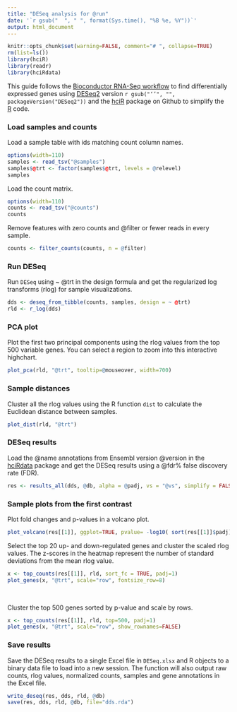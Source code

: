 ```yaml
---
title: "DESeq analysis for @run"
date: '`r gsub("  ", " ", format(Sys.time(), "%B %e, %Y"))`'
output: html_document
---
```


```r
knitr::opts_chunk$set(warning=FALSE, comment="# ", collapse=TRUE)
rm(list=ls())
library(hciR)
library(readr)
library(hciRdata)
```

This guide follows the [Bioconductor RNA-Seq workflow] to find differentially expressed
genes using [DESeq2] version `r gsub("‘’", "", packageVersion("DESeq2"))` and the
[hciR] package on Github to simplify the [R] code.

### Load samples and counts

Load a sample table with ids matching count column names.

```r
options(width=110)
samples <- read_tsv("@samples")
samples$@trt <- factor(samples$@trt, levels = @relevel)
samples
```

Load the count matrix.

```r
options(width=110)
counts <- read_tsv("@counts")
counts
```

Remove features with zero counts and @filter or fewer reads in every sample.

```r
counts <- filter_counts(counts, n = @filter)
```

### Run DESeq

Run `DESeq` using ~ @trt in the design formula and get the regularized log
transforms (rlog) for sample visualizations.

```r
dds <- deseq_from_tibble(counts, samples, design = ~ @trt)
rld <- r_log(dds)
```

### PCA plot

Plot the first two principal components using the rlog values from the top 500
variable genes.  You can select a region to zoom into this interactive highchart.

```r
plot_pca(rld, "@trt", tooltip=@mouseover, width=700)
```

### Sample distances

Cluster all the rlog values using the R function `dist` to calculate the Euclidean
distance between samples.

```r
plot_dist(rld, "@trt")
```

### DESeq results


Load the @name annotations from Ensembl version @version in the [hciRdata] package
and get the DESeq results using a @fdr% false discovery rate (FDR).

```r
res <- results_all(dds, @db, alpha = @padj, vs = "@vs", simplify = FALSE)
```

### Sample plots from the first contrast

Plot fold changes and p-values in a volcano plot.

```r
plot_volcano(res[[1]], ggplot=TRUE, pvalue= -log10( sort(res[[1]]$padj)[20]))
```

Select the top 20 up- and down-regulated genes and cluster the scaled rlog values. The z-scores in the
heatmap represent the number of standard deviations from the mean rlog value.

```r
x <- top_counts(res[[1]], rld, sort_fc = TRUE, padj=1)
plot_genes(x, "@trt", scale="row", fontsize_row=8)
```
<br>

Cluster the top 500 genes sorted by p-value and scale by rows.

```r
x <- top_counts(res[[1]], rld, top=500, padj=1)
plot_genes(x, "@trt", scale="row", show_rownames=FALSE)
```

### Save results

Save the DESeq results to a single Excel file in `DESeq.xlsx` and R objects to a
binary data file to load into a new session. The  function will also output raw
counts, rlog values, normalized counts, samples and gene annotations in the
Excel file.

```r
write_deseq(res, dds, rld, @db)
save(res, dds, rld, @db, file="dds.rda")
```
<br>

[Bioconductor RNA-Seq workflow]: http://www.bioconductor.org/help/workflows/rnaseqGene
[DESeq2]: http://www.bioconductor.org/packages/release/bioc/html/DESeq2.html
[hciR]: https://github.com/HuntsmanCancerInstitute/hciR
[hciRdata]: https://github.com/HuntsmanCancerInstitute/hciRdata
[R]: https://www.r-project.org
